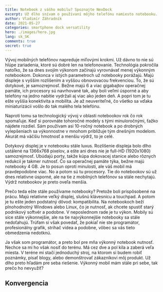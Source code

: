 ```yaml
---
title: Notebook z vášho mobilu? Spoznajte NexDock
excerpt: Už dlho snívam o používaní môjho telefónu namiesto notebooku. Sny sa plnia.
author: Vladimír Záhradník
date: 2021-05-27
categories: smartphone dock versatility
hero: ./images/hero.jpg
lang: sk_SK
comments: true
secret: true
---
```


Vývoj mobilných telefónov napreduje míľovými krokmi. Už dávno to nie sú hlúpe zariadenia, ktoré sú dobré len na telefonovanie. Technológia pokročila natoľko, že sa dnes svojím výkonom začínajú vyrovnávať menej výkonným notebookom. Dokonca v istých parametroch už notebooky porážajú. Majú displeje s vyšším rozlíšením a vyššou obnovovacou frekvenciou. To, že sú dotykové, je samozrejmosť. Bežne majú 6 a viac gigabajtov operačnej pamäte, ich procesory sú navrhované tak, aby boli veľmi úsporné a aby telefóny na jedno nabitie vydržali aj viac ako jeden deň. A popri tom je tu ešte vyššia konektivita a mobilita. Je až neuveriteľné, čo všetko sa vďaka miniaturizácii vošlo do tak malého tela telefónu.

Naproti tomu sa technologický vývoj v oblasti notebookov rok čo rok spomaľuje. Keď si porovnáte tohoročné modely s tými minuloročnými, ťažko nájdete rozdiel. Sám používam asi 10-ročný notebook a po drobných vylepšeniach sa výkonnostne v mnohom približuje tým dnešným modelom. Akurát má väčšiu hmotnosť a menšiu výdrž, to je celé.

Dotykový displej je v notebooku stále luxus. Rozlíšenie displeja bolo dlho ustálené na 1366x768 pixelov, a ešte ani dnes nie je full-HD (1920x1080) samozrejmosť. Ubúdajú porty, takže kúpa dokovacej stanice alebo rôznych redukcií je takmer nutnosť. Čo sa operačnej pamäte týka, bežne majú notebooky 4 GB. Je to posun oproti minulosti, ale váš mobil má pravdepodobne viac. No a potom sú tu procesory. Tie do notebookov sú už dnes relatívne úsporné, ale na tie z mobilných telefónov sa stále nechytajú. Výdrž notebookov je preto oveľa menšia.

Prečo teda ešte stále používame notebooky? Pretože boli prispôsobené na prácu. Majú relatívne veľký displej, slušnú klávesnicu a touchpad. A potom je tu ešte jeden podstatný dôvod: kompatibilita. Na notebookoch beží plnohodnotný Windows alebo Linux, čo je nutnosť, ak chcete spustiť starý podnikový softvér a podobne. V neposlednom rade je tu výkon. Mobily sú síce stále výkonnejšie, ale na tie najvýkonnejšie notebooky sa stále nedoťahujú. Trúfam si však povedať, že pokiaľ nie ste programátor, profesionálny grafik, strihač videa a podobne, vôbec sa vás tieto obmedzenia nedotknú.

Ja však som programátor, a preto bol pre mňa výkonný notebook nutnosť. Nechce sa mi ho však nosiť do terénu. Má cez dve a pol kila a zaberá veľa miesta. V teréne mi stačí jednoduchý stroj, na ktorom si budem robiť poznámky, písať blogy, alebo demonštrovať zákazníkovi môj produkt. Už dlho preto hľadám pre seba riešenie. Výkonný mobil mám stále pri sebe, tak prečo ho nevyužiť?

## Konvergencia

[//]: # (Used references)
[we-write-the-story]: https://youtu.be/y9c78nemYCg
